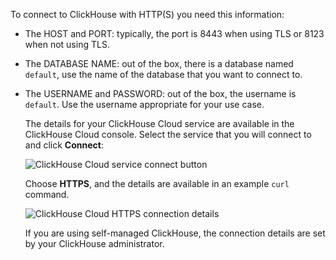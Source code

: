 
To connect to ClickHouse with HTTP(S) you need this information:

- The HOST and PORT: typically, the port is 8443 when using TLS or 8123 when not using TLS.

- The DATABASE NAME: out of the box, there is a database named `default`, use the name of the database that you want to connect to.

- The USERNAME and PASSWORD: out of the box, the username is `default`. Use the username appropriate for your use case.

    The details for your ClickHouse Cloud service are available in the ClickHouse Cloud console.  Select the service that you will connect to and click **Connect**:

    <Image img={cloud_connect_button} size="md" alt="ClickHouse Cloud service connect button" border />

    Choose **HTTPS**, and the details are available in an example `curl` command.

    <Image img={connection_details_https} size="md" alt="ClickHouse Cloud HTTPS connection details" border/>

    If you are using self-managed ClickHouse, the connection details are set by your ClickHouse administrator.
